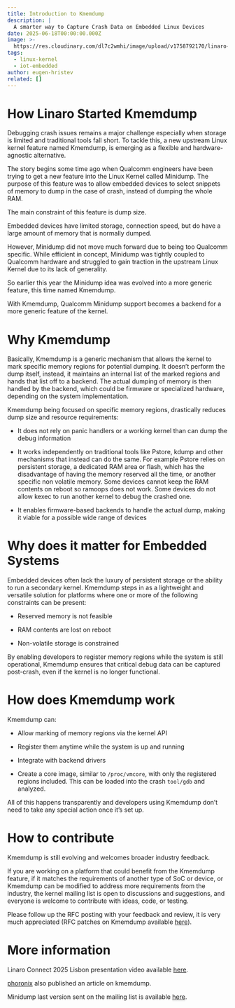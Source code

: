 ```yaml
---
title: Introduction to Kmemdump
description: |
  A smarter way to Capture Crash Data on Embedded Linux Devices
date: 2025-06-18T00:00:00.000Z
image: >-
  https://res.cloudinary.com/dl7c2wmhi/image/upload/v1758792170/linaro-website/images/blog-hero-images/embedded_grey_uoo2mb
tags:
  - linux-kernel
  - iot-embedded
author: eugen-hristev
related: []
---
```


# How Linaro Started Kmemdump

Debugging crash issues remains a major challenge especially when storage is limited and traditional tools fall short. To tackle this, a new upstream Linux kernel feature named Kmemdump, is emerging as a flexible and hardware-agnostic alternative.

The story begins some time ago when Qualcomm engineers have been trying to get a new feature into the Linux Kernel called Minidump. The purpose of this feature was to allow embedded devices to select snippets of memory to dump in the case of crash, instead of dumping the whole RAM. 

The main constraint of this feature is dump size. 

Embedded devices have limited storage, connection speed, but do have a large amount of memory that is normally dumped.

However, Minidump did not move much forward due to being too Qualcomm specific. While efficient in concept, Minidump was tightly coupled to Qualcomm hardware and struggled to gain traction in the upstream Linux Kernel due to its lack of generality.

So earlier this year the Minidump idea was evolved  into a more generic feature, this time named Kmemdump.

With Kmemdump, Qualcomm Minidump support becomes a backend for a more generic feature of the kernel. 

# Why Kmemdump

Basically, Kmemdump is a generic mechanism that allows the kernel to mark specific memory regions for potential dumping. It doesn’t perform the dump itself, instead, it maintains an internal list of the marked regions and hands that list off to a backend. The actual dumping of memory is then handled by the backend, which could be firmware or specialized hardware, depending on the system implementation. 

Kmemdump being focused on specific memory regions, drastically reduces dump size and resource requirements:

* It does not rely on panic handlers or a working kernel than can dump the debug information 

* It works independently on traditional tools like Pstore, kdump and other mechanisms that instead can do the same. For example Pstore relies on persistent storage, a dedicated RAM area or flash, which has the disadvantage of having the memory reserved all the time, or another specific non volatile memory. Some devices cannot keep the RAM contents on reboot so ramoops does not work. Some devices do not allow kexec to run another kernel to debug the crashed one.

* It enables firmware-based backends to handle the actual dump, making it viable for a possible wide range of devices

# Why does it matter for Embedded Systems

Embedded devices often lack the luxury of persistent storage or the ability to run a secondary kernel. Kmemdump steps in as a lightweight and versatile solution for platforms where one or more of the following constraints can be present:

* Reserved memory is not feasible

* RAM contents are lost on reboot

* Non-volatile storage is constrained

By enabling developers to register memory regions while the system is still operational, Kmemdump ensures that critical debug data can be captured post-crash, even if the kernel is no longer functional.

# How does Kmemdump work

Kmemdump can:

* Allow marking of memory regions via the kernel API

* Register them anytime while the system is up and running

* Integrate with backend drivers

* Create a core image, similar to `/proc/vmcore`, with only the registered regions included. This can be loaded into the crash `tool/gdb` and analyzed.

All of this happens transparently and developers using Kmemdump don’t need to take any special action once it’s set up.

# How to contribute

Kmemdump is still evolving and welcomes broader industry feedback.

If you are working on a platform that could benefit from the Kmemdump feature, if it matches the requirements of another type of SoC or device, or Kmemdump can be modified to address more requirements from the industry, the kernel mailing list is open to discussions and suggestions, and everyone is welcome to contribute with ideas, code, or testing.

Please follow up the RFC posting with your feedback and review, it is very much appreciated (RFC patches on Kmemdump available [here](https://lore.kernel.org/lkml/20250422113156.575971-1-eugen.hristev@linaro.org/)).

# More information

Linaro Connect 2025 Lisbon presentation video available [here](https://www.youtube.com/watch?v=r4gII7MX9zQ&list=PLKZSArYQptsODycGiE0XZdVovzAwYNwtK&index=13).

[phoronix](https://www.phoronix.com/news/kmemdump) also published an article on kmemdump.

Minidump last version sent on the mailing list is available [here](https://lore.kernel.org/lkml/20240131110837.14218-1-quic_mojha@quicinc.com/).
